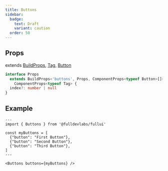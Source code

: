```yaml
---
title: Buttons
sidebar: 
  badge:
    text: Draft
    variant: caution
  order: 50
---
```


## Props
extends [BuildProps](/guides/components), [Tag](/components/tag), [Button](/components/button)
```ts
interface Props
  extends BuildProps<'buttons', Props, ComponentProps<typeof Button>[]>,
    ComponentProps<typeof Tag> {
  index?: number | null
}
```

## Example

```astro live
---
import { Buttons } from '@fulldevlabs/fullui'

const myButtons = [
  {"button": "First Button"},
  {"button": "Second Button"},
  {"button": "Third Button"},
]
---

<Buttons buttons={myButtons} />
```